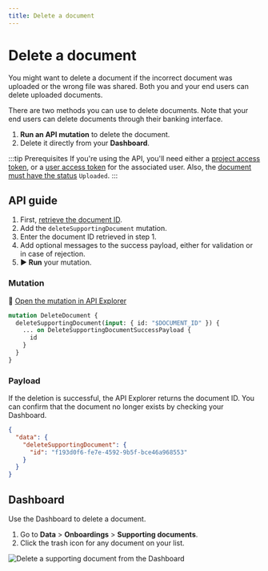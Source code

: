 ```yaml
---
title: Delete a document
---
```


# Delete a document

You might want to delete a document if the incorrect document was uploaded or the wrong file was shared.
Both you and your end users can delete uploaded documents.

There are two methods you can use to delete documents.
Note that your end users can delete documents through their banking interface.

1. **Run an API mutation** to delete the document.
1. Delete it directly from your **Dashboard**.

:::tip Prerequisites
If you're using the API, you'll need either a [project access token](../../authentication/index.mdx#tokens-project), or a [user access token](../../authentication/index.mdx#tokens-user) for the associated user.
Also, the [document must have the status](./index.mdx#document-statuses) `Uploaded`.
:::

## API guide

1. First, [retrieve the document ID](./guide-get-info.mdx).
1. Add the `deleteSupportingDocument` mutation.
1. Enter the document ID retrieved in step 1.
1. Add optional messages to the success payload, either for validation or in case of rejection.
1. **▶ Run** your mutation.

### Mutation

🔎 [Open the mutation in API Explorer](https://explorer.swan.io/?query=bXV0YXRpb24gRGVsZXRlRG9jdW1lbnQgewogIGRlbGV0ZVN1cHBvcnRpbmdEb2N1bWVudChpbnB1dDogeyBpZDogIiRET0NVTUVOVF9JRCIgfSkgewogICAgLi4uIG9uIERlbGV0ZVN1cHBvcnRpbmdEb2N1bWVudFN1Y2Nlc3NQYXlsb2FkIHsKICAgICAgaWQKICAgIH0KICB9Cn0K&tab=api)

```graphql {2} showLineNumbers
mutation DeleteDocument {
  deleteSupportingDocument(input: { id: "$DOCUMENT_ID" }) {
    ... on DeleteSupportingDocumentSuccessPayload {
      id
    }
  }
}
```

### Payload

If the deletion is successful, the API Explorer returns the document ID.
You can confirm that the document no longer exists by checking your Dashboard.

```json {4} showLineNumbers
{
  "data": {
    "deleteSupportingDocument": {
      "id": "f193d0f6-fe7e-4592-9b5f-bce46a968553"
    }
  }
}
```

## Dashboard

Use the Dashboard to delete a document.

1. Go to **Data** > **Onboardings** > **Supporting documents**.
1. Click the trash icon for any document on your list. 

![Delete a supporting document from the Dashboard](../../../images/topics/onboarding/delete-document.png)